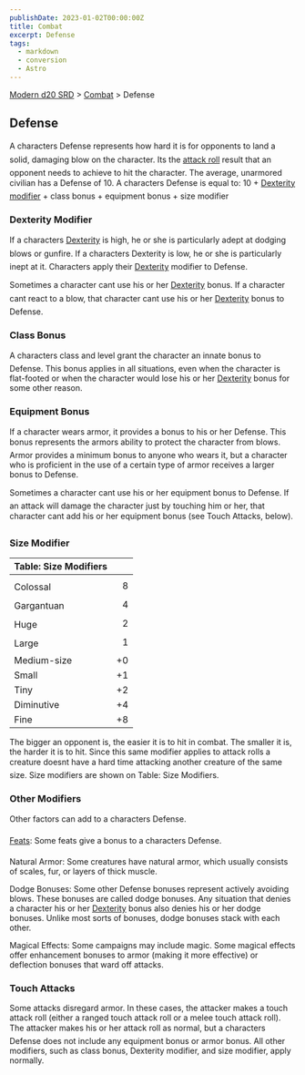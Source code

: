 ```yaml
---
publishDate: 2023-01-02T00:00:00Z
title: Combat
excerpt: Defense
tags:
  - markdown
  - conversion
  - Astro
---
```


[Modern d20 SRD](/#modernD20) > [Combat](modern-d20-srd-combat-index) > Defense

## Defense

A characters Defense represents how hard it is for opponents to land a solid, damaging blow on the character. Its the [attack roll](modern-d20-srd-combat-attack-roll) result that an opponent needs to achieve to hit the character. The average, unarmored civilian has a Defense of 10. A characters Defense is equal to:
10 + [Dexterity modifier](modern-d20-srd-basics-ability-scores) + class bonus + equipment bonus + size modifier

### Dexterity Modifier

If a characters [Dexterity](modern-d20-srd-basics-ability-scores) is high, he or she is particularly adept at dodging blows or gunfire. If a characters Dexterity is low, he or she is particularly inept at it. Characters apply their [Dexterity](modern-d20-srd-basics-ability-scores) modifier to Defense.

Sometimes a character cant use his or her [Dexterity](modern-d20-srd-basics-ability-scores) bonus. If a character cant react to a blow, that character cant use his or her [Dexterity](modern-d20-srd-basics-ability-scores) bonus to Defense.

### Class Bonus

A characters class and level grant the character an innate bonus to Defense. This bonus applies in all situations, even when the character is flat-footed or when the character would lose his or her [Dexterity](modern-d20-srd-basics-ability-scores) bonus for some other reason.

### Equipment Bonus

If a character wears armor, it provides a bonus to his or her Defense. This bonus represents the armors ability to protect the character from blows.
Armor provides a minimum bonus to anyone who wears it, but a character who is proficient in the use of a certain type of armor receives a larger bonus to Defense.

Sometimes a character cant use his or her equipment bonus to Defense. If an attack will damage the character just by touching him or her, that character cant add his or her equipment bonus (see Touch Attacks, below).

### Size Modifier

| Table: Size Modifiers |     |
| :-------------------- | --: |
|                       |     |
| Colossal              |   8 |
| Gargantuan            |   4 |
| Huge                  |   2 |
| Large                 |   1 |
| Medium-size           |  +0 |
| Small                 |  +1 |
| Tiny                  |  +2 |
| Diminutive            |  +4 |
| Fine                  |  +8 |

The bigger an opponent is, the easier it is to hit in combat. The smaller it is, the harder it is to hit. Since this same modifier applies to attack rolls a creature doesnt have a hard time attacking another creature of the same size. Size modifiers are shown on Table: Size Modifiers.

### Other Modifiers

Other factors can add to a characters Defense.

[Feats](modern-d20-srd-feats-index): Some feats give a bonus to a characters Defense.

Natural Armor: Some creatures have natural armor, which usually consists of scales, fur, or layers of thick muscle.

Dodge Bonuses: Some other Defense bonuses represent actively avoiding blows. These bonuses are called dodge bonuses. Any situation that denies a character his or her [Dexterity](modern-d20-srd-basics-saving-throws) bonus also denies his or her dodge bonuses. Unlike most sorts of bonuses, dodge bonuses stack with each other.

Magical Effects: Some campaigns may include magic. Some magical effects offer enhancement bonuses to armor (making it more effective) or deflection bonuses that ward off attacks.

### Touch Attacks

Some attacks disregard armor. In these cases, the attacker makes a touch attack roll (either a ranged touch attack roll or a melee touch attack roll). The attacker makes his or her attack roll as normal, but a characters Defense does not include any equipment bonus or armor bonus. All other modifiers, such as class bonus, Dexterity modifier, and size modifier, apply normally.
